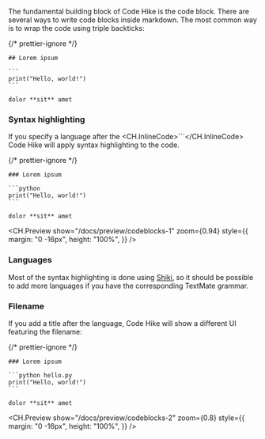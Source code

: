 
The fundamental building block of Code Hike is the code block. There are several ways to write code blocks inside markdown. The most common way is to wrap the code using triple backticks:

{/* prettier-ignore */}
````mdx lorem.mdx focus=3:5
## Lorem ipsum

```
print("Hello, world!")
```

dolor **sit** amet
````

### Syntax highlighting

If you specify a language after the <CH.InlineCode>```</CH.InlineCode> Code Hike will apply syntax highlighting to the code.

<SideBySide>

{/* prettier-ignore */}
````mdx lorem.mdx focus=3:5 mark=3[4:9]
### Lorem ipsum

```python
print("Hello, world!")
```

dolor **sit** amet
````

<CH.Preview
  show="/docs/preview/codeblocks-1"
  zoom={0.94}
  style={{
    margin: "0 -16px",
    height: "100%",
  }}
/>

</SideBySide>

### Languages

<LanguageList />

Most of the syntax highlighting is done using [Shiki](https://github.com/shikijs/shiki), so it should be possible to add more languages if you have the corresponding TextMate grammar.

### Filename

If you add a title after the language, Code Hike will show a different UI featuring the filename:

<SideBySide>

{/* prettier-ignore */}
````mdx lorem.mdx focus=3:5 mark=3[11:18]
### Lorem ipsum

```python hello.py
print("Hello, world!")
```

dolor **sit** amet
````

<CH.Preview
  show="/docs/preview/codeblocks-2"
  zoom={0.8}
  style={{
    margin: "0 -16px",
    height: "100%",
  }}
/>

</SideBySide>
